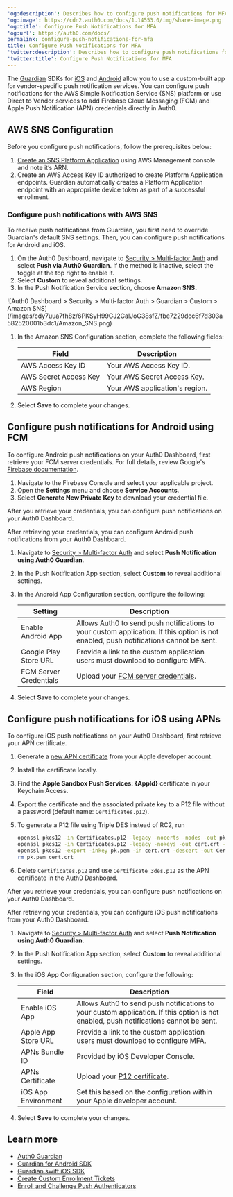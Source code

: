 ---
'og:description': Describes how to configure push notifications for MFA.
'og:image': https://cdn2.auth0.com/docs/1.14553.0/img/share-image.png
'og:title': Configure Push Notifications for MFA
'og:url': https://auth0.com/docs/
permalink: configure-push-notifications-for-mfa
title: Configure Push Notifications for MFA
'twitter:description': Describes how to configure push notifications for MFA.
'twitter:title': Configure Push Notifications for MFA
---
The [Guardian](/docs/secure/multi-factor-authentication/auth0-guardian) SDKs for [iOS](/docs/secure/multi-factor-authentication/auth0-guardian/guardian-for-ios-sdk) and [Android](/docs/secure/multi-factor-authentication/auth0-guardian/guardian-for-android-sdk) allow you to use a custom-built app for vendor-specific push notification services. You can configure push notifications for the AWS Simple Notification Service (SNS) platform or use Direct to Vendor services to add Firebase Cloud Messaging (FCM) and Apple Push Notification (APN) credentials directly in Auth0.

## AWS SNS Configuration

Before you configure push notifications, follow the prerequisites below:

1. [Create an SNS Platform Application](https://console.aws.amazon.com/sns/v3/home?region=us-east-1#/mobile/push-notifications/platform-applications) using AWS Management console and note it’s ARN.
2. Create an AWS Access Key ID authorized to create Platform Application endpoints. Guardian automatically creates a Platform Application endpoint with an appropriate device token as part of a successful enrollment.

### Configure push notifications with AWS SNS

To receive push notifications from Guardian, you first need to override Guardian's default SNS settings. Then, you can configure push notifications for Android and iOS.

1. On the Auth0 Dashboard, navigate to [Security > Multi-factor Auth](https://manage.auth0.com/#/security/mfa) and select **Push via Auth0 Guardian**. If the method is inactive, select the toggle at the top right to enable it.
2. Select **Custom** to reveal additional settings.
3. In the Push Notification Service section, choose **Amazon SNS.**

<Frame>![Auth0 Dashboard > Security > Multi-factor Auth > Guardian > Custom > Amazon SNS](/images/cdy7uua7fh8z/6PKSyH99GJ2CalJoG38sfZ/fbe7229dcc6f7d303a582520001b3dc1/Amazon_SNS.png)</Frame>

1. In the Amazon SNS Configuration section, complete the following fields:

   <table class="table"><thead>
   <tr>
   <th><strong>Field</strong></th>
   <th><strong>Description</strong></th>
   </tr>
   </thead>
   <tbody>
   <tr>
   <td>AWS Access Key ID</td>
   <td>Your AWS Access Key ID.</td>
   </tr>
   <tr>
   <td>AWS Secret Access Key</td>
   <td>Your AWS Secret Access Key.</td>
   </tr>
   <tr>
   <td>AWS Region</td>
   <td>Your AWS application's region.</td>
   </tr>
   </tbody>
   </table>
2. Select **Save** to complete your changes.

## Configure push notifications for Android using FCM

<Tabs><Tab title="Get FCM credentials">

To configure Android push notifications on your Auth0 Dashboard, first retrieve your FCM server credentials. For full details, review Google's [Firebase documentation](https://firebase.google.com/docs/admin/setup#initialize-sdk).

1. Navigate to the Firebase Console and select your applicable project.
2. Open the **Settings** menu and choose **Service Accounts**.
3. Select **Generate New Private Key** to download your credential file.

After you retrieve your credentials, you can configure push notifications on your Auth0 Dashboard.

</Tab><Tab title="Configure Auth0 Dashboard">

After retrieving your credentials, you can configure Android push notifications from your Auth0 Dashboard.

1. Navigate to [Security > Multi-factor Auth](https://manage.auth0.com/#/guardian) and select **Push Notification using Auth0 Guardian**.
2. In the Push Notification App section, select **Custom** to reveal additional settings.
3. In the Android App Configuration section, configure the following:

   <table class="table"><thead>
   <tr>
   <th><strong>Setting</strong></th>
   <th><strong>Description</strong></th>
   </tr>
   </thead>
   <tbody>
   <tr>
   <td>Enable Android App</td>
   <td>Allows Auth0 to send push notifications to your custom application. If this option is not enabled, push notifications cannot be sent.</td>
   </tr>
   <tr>
   <td>Google Play Store URL</td>
   <td>Provide a link to the custom application users must download to configure MFA.</td>
   </tr>
   <tr>
   <td>FCM Server Credentials</td>
   <td>Upload your <a href="https://firebase.google.com/docs/admin/setup#initialize-sdk">FCM server credentials</a>.</td>
   </tr>
   </tbody>
   </table>
4. Select **Save** to complete your changes.

</Tab></Tabs>

## Configure push notifications for iOS using APNs

<Tabs><Tab title="Get APN certificate">

To configure iOS push notifications on your Auth0 Dashboard, first retrieve your APN certificate.

1. Generate a [new APN certificate](https://developer.apple.com/documentation/usernotifications/setting_up_a_remote_notification_server/establishing_a_certificate-based_connection_to_apns#2947597) from your Apple developer account.
2. Install the certificate locally.
3. Find the **Apple Sandbox Push Services: {AppId}** certificate in your Keychain Access.
4. Export the certificate and the associated private key to a P12 file without a password (default name: `Certificates.p12`).
5. To generate a P12 file using Triple DES instead of RC2, run

   ```bash lines
   openssl pkcs12 -in Certificates.p12 -legacy -nocerts -nodes -out pk.pem -passin pass:"" &&
   openssl pkcs12 -in Certificates.p12 -legacy -nokeys -out cert.crt -passin pass:"" &&
   openssl pkcs12 -export -inkey pk.pem -in cert.crt -descert -out Certificate_3des.p12 -passout pass:"" &&
   rm pk.pem cert.crt
   ```
   
6. Delete `Certificates.p12` and use `Certificate_3des.p12` as the APN certificate in the Auth0 Dashboard.

After you retrieve your credentials, you can configure push notifications on your Auth0 Dashboard.

</Tab><Tab title="Configure Auth0 Dashboard">

After retrieving your credentials, you can configure iOS push notifications from your Auth0 Dashboard.

1. Navigate to [Security > Multi-factor Auth](https://manage.auth0.com/#/guardian) and select **Push Notification using Auth0 Guardian**.
2. In the Push Notification App section, select **Custom** to reveal additional settings.
3. In the iOS App Configuration section, configure the following:

   <table class="table"><thead>
   <tr>
   <th><strong>Field</strong></th>
   <th><strong>Description</strong></th>
   </tr>
   </thead>
   <tbody>
   <tr>
   <td>Enable iOS App</td>
   <td>Allows Auth0 to send push notifications to your custom application. If this option is not enabled, push notifications cannot be sent.</td>
   </tr>
   <tr>
   <td>Apple App Store URL</td>
   <td>Provide a link to the custom application users must download to configure MFA.</td>
   </tr>
   <tr>
   <td>APNs Bundle ID</td>
   <td>Provided by iOS Developer Console.</td>
   </tr>
   <tr>
   <td>APNs Certificate</td>
   <td>Upload your <a href="https://developer.apple.com/documentation/usernotifications/setting_up_a_remote_notification_server/establishing_a_certificate-based_connection_to_apns">P12 certificate</a>.</td>
   </tr>
   <tr>
   <td>iOS App Environment</td>
   <td>Set this based on the configuration within your Apple developer account.</td>
   </tr>
   </tbody>
   </table>
4. Select **Save** to complete your changes.

</Tab></Tabs>

## Learn more

* [Auth0 Guardian](/docs/secure/multi-factor-authentication/auth0-guardian)
* [Guardian for Android SDK](/docs/secure/multi-factor-authentication/auth0-guardian/guardian-for-android-sdk)
* [Guardian.swift iOS SDK](/docs/secure/multi-factor-authentication/auth0-guardian/guardian-for-ios-sdk)
* [Create Custom Enrollment Tickets](/docs/secure/multi-factor-authentication/multi-factor-authentication-developer-resources/create-custom-enrollment-tickets)
* [Enroll and Challenge Push Authenticators](/docs/secure/multi-factor-authentication/authenticate-using-ropg-flow-with-mfa/enroll-and-challenge-push-authenticators)